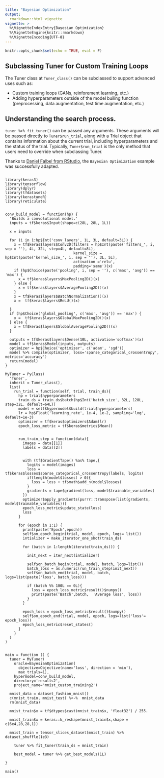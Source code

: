 ```yaml
---
title: "Bayesian Optimization"
output:
  rmarkdown::html_vignette
vignette: >
  %\VignetteIndexEntry{Bayesian Optimization}
  %\VignetteEngine{knitr::rmarkdown}
  %\VignetteEncoding{UTF-8}
---
```


```r
knitr::opts_chunk$set(echo = TRUE, eval = F)
```

## Subclassing Tuner for Custom Training Loops

The Tuner class at ```Tuner_class()``` can be subclassed to support advanced uses such as:

- Custom training loops (GANs, reinforement learning, etc.)
- Adding hyperparameters outside of the model builing function (preprocessing, data augmentation, test time augmentation, etc.)

## Understanding the search process.

```tuner %>% fit_tuner()``` can be passed any arguments. These arguments will be passed directly to ```Tuner$run_trial```, along with a Trial object that contains information about the current trial, including hyperparameters and the status of the trial. Typically, ```Tuner$run_trial``` is the only method that users need to override when subclassing Tuner.

Thanks to [Daniel Falbel from RStudio](https://github.com/dfalbel), the ```Bayesian Optimization``` example was successfully adapted.

```

library(keras3)
library(tensorflow)
library(dplyr)
library(tfdatasets)
library(kerastuneR)
library(reticulate)


conv_build_model = function(hp) {
  'Builds a convolutional model.'
  inputs = tf$keras$Input(shape=c(28L, 28L, 1L))
  
  x = inputs
  
  for (i in 1:hp$Int('conv_layers', 1L, 3L, default=3L)) {
    x = tf$keras$layers$Conv2D(filters = hp$Int(paste('filters_', i, sep = ''), 4L, 32L, step=4L, default=8L),
                               kernel_size = hp$Int(paste('kernel_size_', i, sep = ''), 3L, 5L),
                               activation ='relu',
                               padding='same')(x)
    if (hp$Choice(paste('pooling', i, sep = ''), c('max', 'avg')) == 'max') {
      x = tf$keras$layers$MaxPooling2D()(x)
    } else {
      x = tf$keras$layers$AveragePooling2D()(x)
    }
    x = tf$keras$layers$BatchNormalization()(x) 
    x =  tf$keras$layers$ReLU()(x)
    
  }
  if (hp$Choice('global_pooling', c('max', 'avg')) == 'max') {
    x =  tf$keras$layers$GlobalMaxPooling2D()(x)
  } else {
    x = tf$keras$layers$GlobalAveragePooling2D()(x)
  }
  
  outputs = tf$keras$layers$Dense(10L, activation='softmax')(x)
  model = tf$keras$Model(inputs, outputs)
  optimizer = hp$Choice('optimizer', c('adam', 'sgd'))
  model %>% compile(optimizer, loss='sparse_categorical_crossentropy', metrics='accuracy')
  return(model)
}

MyTuner = PyClass(
  'Tuner',
  inherit = Tuner_class(),
  list(
    run_trial = function(self, trial, train_ds){
      hp = trial$hyperparameters
      train_ds = train_ds$batch(hp$Int('batch_size', 32L, 128L, step=32L, default=64L))
      model = self$hypermodel$build(trial$hyperparameters)
      lr = hp$Float('learning_rate', 1e-4, 1e-2, sampling='log', default=1e-3)
      optimizer = tf$keras$optimizers$Adam(lr)
      epoch_loss_metric = tf$keras$metrics$Mean()
      
      
      run_train_step = function(data){
        images = data[[1]]
        labels = data[[2]]
        
        
        with (tf$GradientTape() %as% tape,{
          logits = model(images)
          loss = tf$keras$losses$sparse_categorical_crossentropy(labels, logits)
          if(length(model$losses) > 0){
            loss = loss + tf$math$add_n(model$losses)
          }
          gradients = tape$gradient(loss, model$trainable_variables)
        })
        optimizer$apply_gradients(purrr::transpose(list(gradients, model$trainable_variables)))
        epoch_loss_metric$update_state(loss)
        loss
      }
      
      for (epoch in 1:1) {
        print(paste('Epoch',epoch))
        self$on_epoch_begin(trial, model, epoch, logs= list())
        intializer = make_iterator_one_shot(train_ds)
        
        for (batch in 1:length(iterate(train_ds))) {
          
          init_next = iter_next(intializer)
          
          self$on_batch_begin(trial, model, batch, logs=list())
          batch_loss = as.numeric(run_train_step(init_next))
          self$on_batch_end(trial, model, batch, logs=list(paste('loss', batch_loss)))
          
          if (batch %% 100L == 0L){
            loss = epoch_loss_metric$result()$numpy()
            print(paste('Batch',batch,  'Average loss', loss))
          }
        }
        
        epoch_loss = epoch_loss_metric$result()$numpy()
        self$on_epoch_end(trial, model, epoch, logs=list('loss'= epoch_loss))
        epoch_loss_metric$reset_states()
      }
    }
  )
)


main = function () {
  tuner = MyTuner(
    oracle=BayesianOptimization(
      objective=Objective(name='loss', direction = 'min'),
      max_trials=1),
    hypermodel=conv_build_model,
    directory='results2',
    project_name='mnist_custom_training2')
  
  mnist_data = dataset_fashion_mnist()
  c(mnist_train, mnist_test) %<-%  mnist_data
  rm(mnist_data)
  
  mnist_train$x = tf$dtypes$cast(mnist_train$x, 'float32') / 255.
  
  mnist_train$x = keras::k_reshape(mnist_train$x,shape = c(6e4,28,28,1))
  
  mnist_train = tensor_slices_dataset(mnist_train) %>% dataset_shuffle(1e3)
    
    tuner %>% fit_tuner(train_ds = mnist_train)
    
    best_model = tuner %>% get_best_models(1L)
  
}

main()

```
